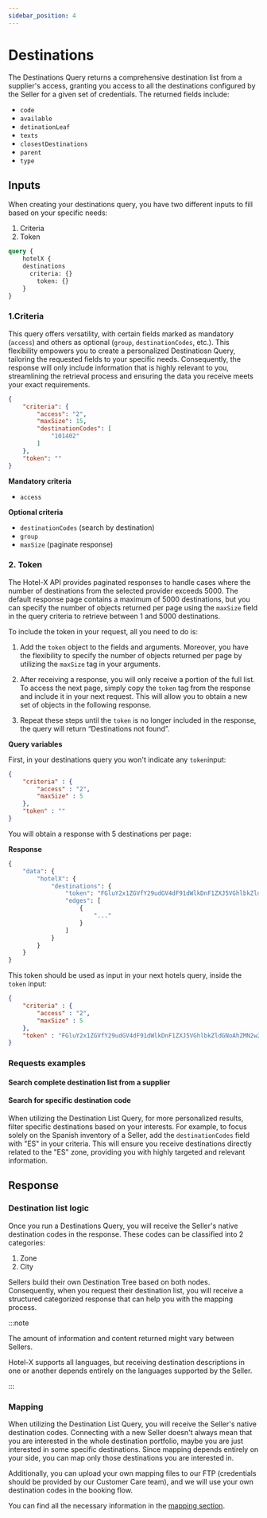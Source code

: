 ```yaml
---
sidebar_position: 4
---
```




# Destinations

The Destinations Query returns a comprehensive destination list from a supplier's access, granting you access to all the destinations configured by the Seller for a given set of credentials. The returned fields include:

* `code`
* `available`
* `detinationLeaf`
* `texts` 
* `closestDestinations`
* `parent`
* `type`



## Inputs

When creating your destinations query, you have two different inputs to fill based on your specific needs:

1. Criteria
2. Token

```graphql
query {
    hotelX {
    destinations
      criteria: {}
	    token: {}
	}
}
```


### 1.Criteria  

This query offers versatility, with certain fields marked as mandatory (`access`) and others as optional (`group`, `destinationCodes`, etc.). This flexibility empowers you to create a personalized Destinatiosn Query, tailoring the requested fields to your specific needs. Consequently, the response will only include information that is highly relevant to you, streamlining the retrieval process and ensuring the data you receive meets your exact requirements.

```json
{
	"criteria": {
		"access": "2",
		"maxSize": 15,
		"destinationCodes": [
			"101402"
		]
	},
	"token": ""
}
```

**Mandatory criteria**
* `access`

**Optional criteria**
* `destinationCodes` (search by destination)
* `group`
* `maxSize` (paginate response)


### 2. Token

The Hotel-X API provides paginated responses to handle cases where the number of destinations from the selected provider exceeds 5000. The default response page contains a maximum of 5000 destinations, but you can specify the number of objects returned per page using the `maxSize` field in the query criteria to retrieve between 1 and 5000 destinations.

To include the token in your request, all you need to do is:

1. Add the `token` object to the fields and arguments. Moreover, you have the flexibility to specify the number of objects returned per page by utilizing the `maxSize` tag in your arguments.

2. After receiving a response, you will only receive a portion of the full list. To access the next page, simply copy the `token` tag from the response and include it in your next request. This will allow you to obtain a new set of objects in the following response.

3. Repeat these steps until the `token` is no longer included in the response, the query will return “Destinations not found”.


**Query variables**

First, in your destinations query you won't indicate any `token`input:

```json
{
    "criteria" : {
        "access" : "2",
        "maxSize" : 5
    },
    "token" : ""
}
```

You will obtain a response with 5 destinations per page:

**Response**

```graphql
{
	"data": {
		"hotelX": {
			"destinations": {
				"token": "FGluY2x1ZGVfY29udGV4dF91dWlkDnF1ZXJ5VGhlbkZldGNoAhZMN2w2SlZYaVNaaXhYeXQwdm1GWjlBAAAAAAV14HUWeXZ3cU02MkpSbTY3WkF6QzJraWJWZxY2NDJ0Uk1EUFFkZXZZTS1ENDVTd2tBAAAAAAZuWSgWdFZSMzRYUVBUWC1nZ1ltWVRCTjVMZw==",
				"edges": [
					{
						"..."
					}
				]
			}
		}
	}
}
```

This token should be used as input in your next hotels query, inside the `token` input:


```json
{
    "criteria" : {
        "access" : "2",
        "maxSize" : 5
    },
    "token" : "FGluY2x1ZGVfY29udGV4dF91dWlkDnF1ZXJ5VGhlbkZldGNoAhZMN2w2SlZYaVNaaXhYeXQwdm1GWjlBAAAAAAV14HUWeXZ3cU02MkpSbTY3WkF6QzJraWJWZxY2NDJ0Uk1EUFFkZXZZTS1ENDVTd2tBAAAAAAZuWSgWdFZSMzRYUVBUWC1nZ1ltWVRCTjVMZw=="
}
```



### Requests examples

#### Search complete destination list from a supplier

<GraphqlSample query={destinationsQuery} variables={destinationsVariables} />


#### Search for specific destination code

When utilizing the Destination List Query, for more personalized results, filter specific destinations based on your interests. For example, to focus solely on the Spanish inventory of a Seller, add the `destinationCodes` field with "ES" in your criteria. This will ensure you receive destinations directly related to the "ES" zone, providing you with highly targeted and relevant information.

<GraphqlSample query={destinationsQuery} variables={destinationsByDestinationCodeVariables} />



## Response

### Destination list logic

Once you run a Destinations Query, you will receive the Seller's native destination codes in the response. These codes can be classified into 2 categories:

1. Zone
2. City

Sellers build their own Destination Tree based on both nodes. Consequently, when you request their destination list, you will receive a structured categorized response that can help you with the mapping process.


:::note

The amount of information and content returned might vary between Sellers.

Hotel-X supports all languages, but receiving destination descriptions in one or another depends entirely on the languages supported by the Seller.

:::

### Mapping

When utilizing the Destination List Query, you will receive the Seller's native destination codes. Connecting with a new Seller doesn't always mean that you are interested in the whole destination portfolio, maybe you are just interested in some specific destinations. Since mapping depends entirely on your side, you can map only those destinations you are interested in.

Additionally, you can upload your own mapping files to our FTP (credentials should be provided by our Customer Care team), and we will use your own destination codes in the booking flow.

You can find all the necessary information in the [mapping section](../plugins/mapping.mdx).